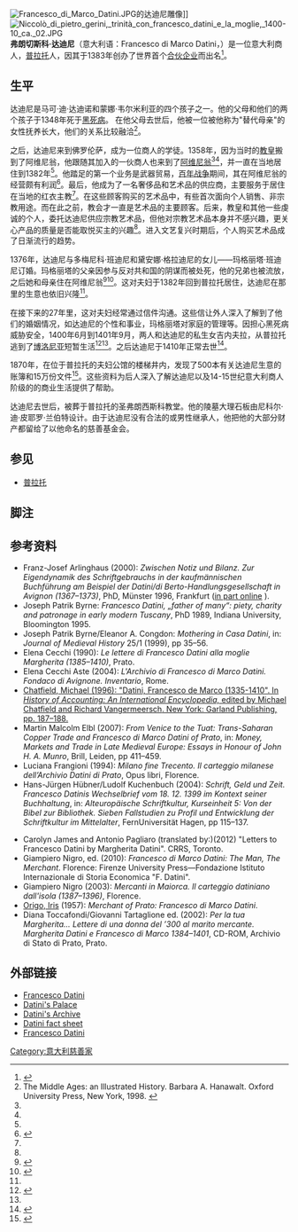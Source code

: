 [[File:Francesco_di_Marco_Datini.JPG|thumb]]的达迪尼雕像]]
[[File:Niccolò_di_pietro_gerini,_trinità_con_francesco_datini_e_la_moglie,_1400-10_ca._02.JPG|thumb]]
'''弗朗切斯科·达迪尼'''（意大利语：Francesco di Marco Datini，{{bd|約1335年||1410年|8月16日|catIdx=D}}）是一位意大利商人，[[普拉托|普拉托]]人，因其于1383年创办了世界首个[[合伙企业|合伙企业]]而出名<ref name=":0">{{Cite journal|last1=Padgett|first1=John F.|last2=McLean|first2=Paul D.|date=2006|title=Organizational Invention and Elite Transformation: The Birth of Partnership Systems in Renaissance Florence|url=https://archive.org/details/sim_american-journal-of-sociology_2006-03_111_5/page/1463|journal=American Journal of Sociology|volume=111|issue=5|pages=1463–1568|doi=10.1086/498470}}</ref>。

==生平==
达迪尼是马可·迪·达迪诺和蒙娜·韦尔米利亚的四个孩子之一。他的父母和他们的两个孩子于1348年死于[[黑死病|黑死病]]。
在他父母去世后，他被一位被他称为"替代母亲"的女性抚养长大，他们的关系比较融洽<ref name="Barbara">The Middle Ages: an Illustrated History. Barbara A. Hanawalt. Oxford University Press, New York, 1998. {{ISBN|0-19-510359-9}}</ref>。

之后，达迪尼来到佛罗伦萨，成为一位商人的学徒。1358年，因为当时的[[教皇|教皇]]搬到了阿维尼翁，他跟随其加入的一伙商人也来到了[[阿维尼翁|阿维尼翁]]<ref name="Barbara"/><ref name=":0" />，并一直在当地居住到1382年<ref name=":0" />。他踏足的第一个业务是武器贸易，[[百年战争|百年战争]]期间，其在阿维尼翁的经营颇有利润<ref>{{cite book | author = [[M._M._Postan|M. M. Postan]] and [[Edward_Miller_(historian)|Edward Miller]] | title = The Cambridge Economic History of Europe, Vol. II: Trade and Industry in the Middle Ages | edition = 2nd | publisher = Cambridge University Press | year = 1987 | isbn = 0-521-08709-0 | pages = 378–379}}</ref>。最后，他成为了一名奢侈品和艺术品的供应商，主要服务于居住在当地的红衣主教<ref name="Barbara"/>。在这些顾客购买的艺术品中，有些首次面向个人销售、非宗教用途。而在此之前，教会才一直是艺术品的主要顾客。后来，教皇和其他一些虔诚的个人，委托达迪尼供应宗教艺术品，但他对宗教艺术品本身并不感兴趣，更关心产品的质量是否能取悦买主的兴趣<ref name="Barbara"/>。进入文艺复兴时期后，个人购买艺术品成了日渐流行的趋势。

1376年，达迪尼与多梅尼科·班迪尼和黛安娜·格拉迪尼的女儿——玛格丽塔·班迪尼订婚。玛格丽塔的父亲因参与反对共和国的阴谋而被处死，他的兄弟也被流放，之后她和母亲住在阿维尼翁<ref>{{cite book|last=Cassandro|first=Michele|title=Aspects of the Life and Character of Francesco Di Marco Datini|year=2013|publisher=Firenze University Press-Fondazione Istituto Internazionale di Storia Economica|location=Firenze|isbn=978-0879235963|page=[https://archive.org/details/merchantofpratof00orig/page/56 56]|editor=Giampiero Nigro|chapter=Francesco di Marco Datini: The Man, the merchant|chapter-url=https://archive.org/details/merchantofpratof00orig/page/56}}</ref><ref>{{cite book|last=James|first=Carolyn|title=Aspects of the Life and Character of Francesco Di Marco Datini.|year=2010|publisher=Firenze University Press-Fondazione Istituto Internazionale di Storia Economica|location=Firenze|isbn=978-0879235963|page=[https://archive.org/details/merchantofpratof00orig/page/56 56]|editor=Giampiero Nigro|chapter=A Woman's Work in a Man's World. The Letters of Margherita Datini (1348-1410)|chapter-url=https://archive.org/details/merchantofpratof00orig/page/56}}</ref>。这对夫妇于1382年回到普拉托居住，达迪尼在那里的生意也依旧兴隆<ref name=":0" />。

在接下来的27年里，这对夫妇经常通过信件沟通。这些信让外人深入了解到了他们的婚姻情况，如达迪尼的个性和事业，玛格丽塔对家庭的管理等。因担心黑死病威胁安全，1400年6月到1401年9月，两人和达迪尼的私生女吉内夫拉，从普拉托逃到了[[博洛尼亚|博洛尼亚]]短暂生活<ref>{{Cite book|last=Datini, Margherita.|first=|url=https://www.worldcat.org/oclc/1029434884|title=Letters to Francesco Datini|date=|publisher=Iter Inc.|others=James, Carolyn., Pagliaro, Antonio.|year=2012|isbn=978-0-7727-2116-7|location=Toronto|pages=353|oclc=1029434884}}</ref><ref name="Barbara"/>。之后达迪尼于1410年正常去世<ref>{{cite book |author=John Reader |title=Cities: A Magisterial Exploration of the Nature and Impact of the City from Its Beginnings to the Mega-Conurbations of Today |publisher=Atlantic Monthly Press |location=Boston |year= 2004|pages=[https://archive.org/details/cities00read/page/94 94] |isbn=0-87113-898-0 |oclc= |doi= |url=https://archive.org/details/cities00read/page/94 }}</ref>。

1870年，在位于普拉托的夫妇公馆的楼梯井内，发现了500本有关达迪尼生意的账簿和15万份文件<ref>{{cite book|last=Origo|first=Iris|title=The Merchant of Prato|year=1957|publisher=Alden Press|location=Oxford|isbn=0879235969|page=[https://archive.org/details/merchantofpratof00orig/page/11 11]|url=https://archive.org/details/merchantofpratof00orig/page/11}}</ref>。这些资料为后人深入了解达迪尼以及14-15世纪意大利商人阶级的的商业生活提供了帮助。

达迪尼去世后，被葬于普拉托的圣弗朗西斯科教堂。他的陵墓大理石板由尼科尔·迪·皮耶罗·兰伯特设计。由于达迪尼没有合法的或男性继承人，他把他的大部分财产都留给了以他命名的慈善基金会。

==参见==
*[[普拉托|普拉托]]

==脚注==
{{reflist}}

==参考资料==
* Franz-Josef Arlinghaus (2000): ''Zwischen Notiz und Bilanz. Zur Eigendynamik des Schriftgebrauchs in der kaufmännischen Buchführung am Beispiel der Datini/di Berto-Handlungsgesellschaft in Avignon (1367–1373)'', PhD, Münster 1996, Frankfurt ([http://www.uni-muenster.de/Geschichte/MittelalterSchriftlichkeit/ProjektA/datini.htm in part online] {{Wayback|url=http://www.uni-muenster.de/Geschichte/MittelalterSchriftlichkeit/ProjektA/datini.htm |date=20210610172238 }}).
* Joseph Patrik Byrne: ''Francesco Datini, „father of many“: piety, charity and patronage in early modern Tuscany'', PhD 1989, Indiana University, Bloomington 1995.
* Joseph Patrik Byrne/Eleanor A. Congdon: ''Mothering in Casa Datini'', in: ''Journal of Medieval History'' 25/1 (1999), pp 35–56.
* Elena Cecchi (1990): ''Le lettere di Francesco Datini alla moglie Margherita (1385–1410)'', Prato.
* Elena Cecchi Aste (2004): ''L'Archivio di Francesco di Marco Datini. Fondaco di Avignone. Inventario'', Rome.
*[https://egrove.olemiss.edu/acct_corp/168/ Chatfield, Michael (1996): "Datini, Francesco de Marco (1335-1410". In ''History of Accounting: An International Encyclopedia,'' edited by [[Michael_Chatfield|Michael Chatfield]] and [[Richard_Vangermeersch|Richard Vangermeersch]]. New York: Garland Publishing, pp. 187–188.] {{Wayback|url=https://egrove.olemiss.edu/acct_corp/168/ |date=20191105175204 }}
* Martin Malcolm Elbl (2007): ''From Venice to the Tuat: Trans-Saharan Copper Trade and Francesco di Marco Datini of Prato'', in: ''Money, Markets and Trade in Late Medieval Europe: Essays in Honour of John H. A. Munro'', Brill, Leiden, pp 411–459.
* Luciana Frangioni (1994): ''Milano fine Trecento. Il carteggio milanese dell’Archivio Datini di Prato'', Opus libri, Florence.
* Hans-Jürgen Hübner/Ludolf Kuchenbuch (2004): ''Schrift, Geld und Zeit. Francesco Datinis Wechselbrief vom 18. 12. 1399 im Kontext seiner Buchhaltung'', in: ''Alteuropäische Schriftkultur, Kurseinheit 5: Von der Bibel zur Bibliothek. Sieben Fallstudien zu Profil und Entwicklung der Schriftkultur im Mittelalter'', FernUniversität Hagen, pp 115–137.

* Carolyn James and Antonio Pagliaro (translated by:)(2012) "Letters to Francesco Datini by Margherita Datini". CRRS, Toronto.
*Giampiero Nigro, ed. (2010): ''Francesco di Marco Datini: The Man, The Merchant''. Florence: Firenze University Press—Fondazione Istituto Internazionale di Storia Economica "F. Datini".
* Giampiero Nigro (2003): ''Mercanti in Maiorca. Il carteggio datiniano dall'isola (1387–1396)'', Florence.
*[[Iris_Origo|Origo, Iris]] (1957): ''Merchant of Prato: Francesco di Marco Datini''.
* Diana Toccafondi/Giovanni Tartaglione ed. (2002): ''Per la tua Margherita… Lettere di una donna del ’300 al marito mercante. Margherita Datini e Francesco di Marco 1384–1401'', CD-ROM, Archivio di Stato di Prato, Prato.

==外部链接==
{{commons category|Francesco di Marco Datini}}
*[http://www.istitutodatini.it/schede/datini/eng/fdat1.htm Francesco Datini] {{Wayback|url=http://www.istitutodatini.it/schede/datini/eng/fdat1.htm |date=20210610185058 }}
*[http://www.istitutodatini.it/schede/palazzo/eng/pal-dat1.htm Datini's Palace] {{Wayback|url=http://www.istitutodatini.it/schede/palazzo/eng/pal-dat1.htm |date=20160303173748 }}
*[http://www.istitutodatini.it/schede/archivio/eng/arc-dat1.htm Datini's Archive] {{Wayback|url=http://www.istitutodatini.it/schede/archivio/eng/arc-dat1.htm |date=20210223182730 }}
*[http://monnamargherita.wordpress.com/about/margherita-di-domenico-bandini-fact-sheet/francesco-di-marco-datini-fact-sheet/ Datini fact sheet] {{Wayback|url=http://monnamargherita.wordpress.com/about/margherita-di-domenico-bandini-fact-sheet/francesco-di-marco-datini-fact-sheet/ |date=20210504224646 }}
*[http://www.welcome2prato.com/2007/02/francesco-datini.html Francesco Datini] {{Wayback|url=http://www.welcome2prato.com/2007/02/francesco-datini.html |date=20210508165109 }}

{{Authority control}}

{{DEFAULTSORT:Datini, Francesco}}
[[Category:意大利慈善家|Category:意大利慈善家]]